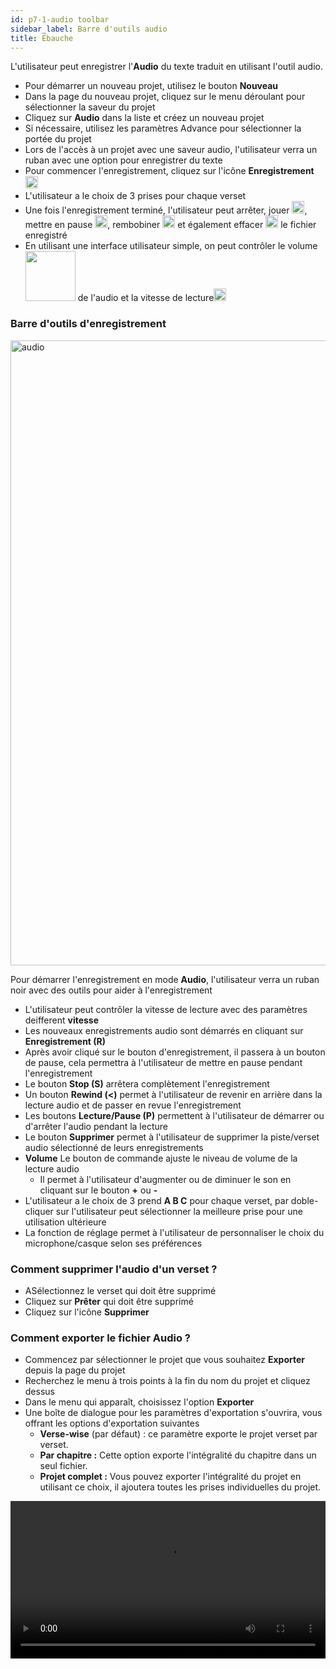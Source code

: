 ```yaml
---
id: p7-1-audio toolbar
sidebar_label: Barre d'outils audio
title: Ébauche
---
```


L'utilisateur peut enregistrer l'**Audio** du texte traduit en utilisant l'outil audio.

-   Pour démarrer un nouveau projet, utilisez le bouton **Nouveau**
-   Dans la page du nouveau projet, cliquez sur le menu déroulant pour sélectionner la saveur du projet
-   Cliquez sur **Audio** dans la liste et créez un nouveau projet
-   Si nécessaire, utilisez les paramètres Advance pour sélectionner la portée du projet
-   Lors de l'accès à un projet avec une saveur audio, l'utilisateur verra un ruban avec une option pour enregistrer du texte
-   Pour commencer l'enregistrement, cliquez sur l'icône **Enregistrement** <img src="/assets/record.png" width="20px" alt=""/>
-   L'utilisateur a le choix de 3 prises pour chaque verset
-   Une fois l'enregistrement terminé, l'utilisateur peut arrêter, jouer <img src="/assets/play.PNG" width="20px" alt=""/>, mettre en pause <img src="/assets/pause.PNG" width="20px" alt=""/>, rembobiner <img src="/assets/rewind.PNG" width="20px" alt=""/> et également effacer <img src="/assets/delete.PNG" width="20px" alt=""/> le fichier enregistré
-   En utilisant une interface utilisateur simple, on peut contrôler le volume <img src="/assets/volume.PNG" width="80px" alt=""/> de l'audio et la vitesse de lecture<img src="/assets/speed.PNG" width="20px" alt=""/>

<!-- <video controls src="/0.5.5/en_audio_toolbar.mov" width="100%" type="video/mov"/> -->

### Barre d'outils d'enregistrement ###

<img src="/0.5.3/fr_audio_toolbar.png"  width="1000px" alt="audio"/>

Pour démarrer l'enregistrement en mode **Audio**, l'utilisateur verra un ruban noir avec des outils pour aider à l'enregistrement

-   L'utilisateur peut contrôler la vitesse de lecture avec des paramètres deifferent **vitesse**
-   Les nouveaux enregistrements audio sont démarrés en cliquant sur **Enregistrement (R)**
-   Après avoir cliqué sur le bouton d'enregistrement, il passera à un bouton de pause, cela permettra à l'utilisateur de mettre en pause pendant l'enregistrement
-   Le bouton **Stop (S)** arrêtera complètement l'enregistrement
-   Un bouton **Rewind (<)** permet à l'utilisateur de revenir en arrière dans la lecture audio et de passer en revue l'enregistrement 
-   Les boutons **Lecture/Pause (P)** permettent à l'utilisateur de démarrer ou d'arrêter l'audio pendant la lecture
-   Le bouton **Supprimer** permet à l'utilisateur de supprimer la piste/verset audio sélectionné de leurs enregistrements 
-   **Volume** Le bouton de commande ajuste le niveau de volume de la lecture audio
      -   Il permet à l'utilisateur d'augmenter ou de diminuer le son en cliquant sur le bouton **+** ou **-**
-   L'utilisateur a le choix de 3 prend **A B C** pour chaque verset, par doble-cliquer sur l'utilisateur peut sélectionner la meilleure prise pour une utilisation ultérieure 
-   La fonction de réglage permet à l'utilisateur de personnaliser le choix du microphone/casque selon ses préférences

### Comment supprimer l'audio d'un verset ? ###

-   ASélectionnez le verset qui doit être supprimé
-   Cliquez sur **Prêter** qui doit être supprimé
-   Cliquez sur l'icône **Supprimer**

### Comment exporter le fichier Audio ? 

- Commencez par sélectionner le projet que vous souhaitez **Exporter** depuis la page du projet
- Recherchez le menu à trois points à la fin du nom du projet et cliquez dessus
- Dans le menu qui apparaît, choisissez l'option **Exporter**
- Une boîte de dialogue pour les paramètres d'exportation s'ouvrira, vous offrant les options d'exportation suivantes
   - **Verse-wise** (par défaut) : ce paramètre exporte le projet verset par verset.
   - **Par chapitre :** Cette option exporte l'intégralité du chapitre dans un seul fichier.
   - **Projet complet :** Vous pouvez exporter l'intégralité du projet en utilisant ce choix, il ajoutera toutes les prises individuelles du projet.

<video controls src="/0.5.5/en_audio_toolbar12.mov" width="100%" type="video/mov"/>

### Touches de raccourci pour l'enregistrement audio ###
- R - Enregistrer
- E - Reprendre l'enregistrement
- P - Mettre en pause l'enregistrement
- S - Arrêter l'enregistrement
- < - Rembobiner
- Espace - pause de lecture
- Retour / Entrée - Démarrer la lecture
- A , B , C - changement de prise
- ( + ) Augmentation du volume
- ( - ) Baisser le volume